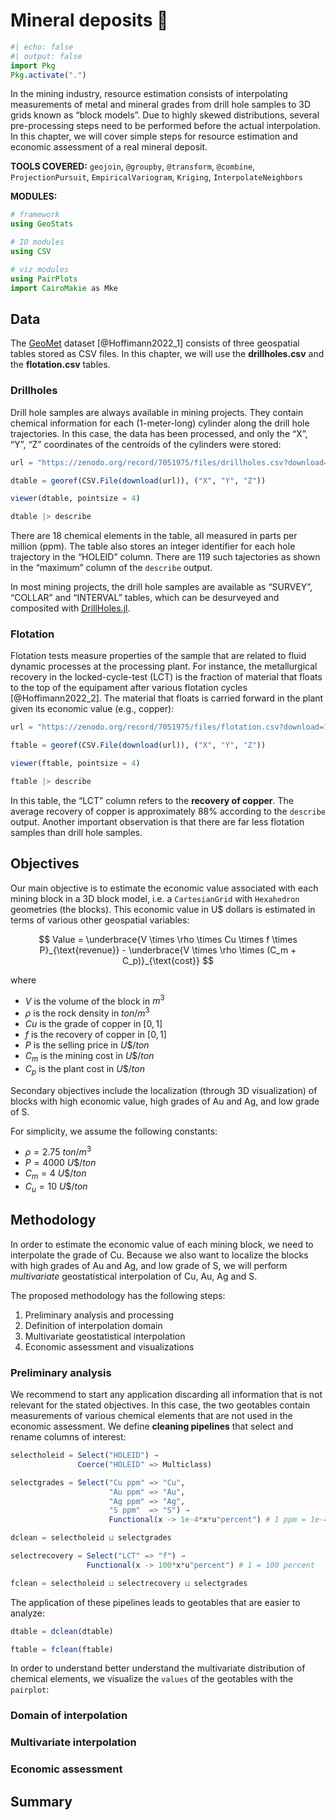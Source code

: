 # Mineral deposits 🚧

```julia
#| echo: false
#| output: false
import Pkg
Pkg.activate(".")
```

In the mining industry, resource estimation consists of interpolating
measurements of metal and mineral grades from drill hole samples to 3D
grids known as "block models". Due to highly skewed distributions, several
pre-processing steps need to be performed before the actual interpolation.
In this chapter, we will cover simple steps for resource estimation and
economic assessment of a real mineral deposit.

**TOOLS COVERED:** `geojoin`, `@groupby`, `@transform`, `@combine`,
`ProjectionPursuit`, `EmpiricalVariogram`, `Kriging`, `InterpolateNeighbors`

**MODULES:**

```julia
# framework
using GeoStats

# IO modules
using CSV

# viz modules
using PairPlots
import CairoMakie as Mke
```

## Data

The [GeoMet](https://zenodo.org/record/7051975) dataset [@Hoffimann2022_1]
consists of three geospatial tables stored as CSV files. In this chapter, we
will use the **drillholes.csv** and the **flotation.csv** tables.

### Drillholes

Drill hole samples are always available in mining projects. They contain chemical
information for each (1-meter-long) cylinder along the drill hole trajectories. In this
case, the data has been processed, and only the "X", "Y", "Z" coordinates of the centroids
of the cylinders were stored:

```julia
url = "https://zenodo.org/record/7051975/files/drillholes.csv?download=1"

dtable = georef(CSV.File(download(url)), ("X", "Y", "Z"))

viewer(dtable, pointsize = 4)
```

```julia
dtable |> describe
```

There are 18 chemical elements in the table, all measured in parts per million (ppm).
The table also stores an integer identifier for each hole trajectory in the "HOLEID"
column. There are 119 such tajectories as shown in the "maximum" column of the
`describe` output.

::: {.callout-note}

In most mining projects, the drill hole samples are available as "SURVEY",
"COLLAR" and "INTERVAL" tables, which can be desurveyed and composited with
[DrillHoles.jl](https://github.com/JuliaEarth/DrillHoles.jl).

:::

### Flotation

Flotation tests measure properties of the sample that are related to fluid dynamic
processes at the processing plant. For instance, the metallurgical recovery in the
locked-cycle-test (LCT) is the fraction of material that floats to the top of the
equipament after various flotation cycles [@Hoffimann2022_2]. The material that
floats is carried forward in the plant given its economic value (e.g., copper):

```julia
url = "https://zenodo.org/record/7051975/files/flotation.csv?download=1"

ftable = georef(CSV.File(download(url)), ("X", "Y", "Z"))

viewer(ftable, pointsize = 4)
```

```julia
ftable |> describe
```

In this table, the "LCT" column refers to the **recovery of copper**. The average
recovery of copper is approximately 88% according to the `describe` output.
Another important observation is that there are far less flotation samples
than drill hole samples.

## Objectives

Our main objective is to estimate the economic value associated with each mining block in
a 3D block model, i.e. a `CartesianGrid` with `Hexahedron` geometries (the blocks). This
economic value in U$ dollars is estimated in terms of various other geospatial variables:

$$
Value = \underbrace{V \times \rho \times Cu \times f \times P}_{\text{revenue}} - \underbrace{V \times \rho \times (C_m + C_p)}_{\text{cost}}
$$

where

- $V$ is the volume of the block in $m^3$
- $\rho$ is the rock density in $ton/m^3$
- $Cu$ is the grade of copper in $[0,1]$
- $f$ is the recovery of copper in $[0,1]$
- $P$ is the selling price in $U\$/ton$
- $C_m$ is the mining cost in $U\$/ton$
- $C_p$ is the plant cost in $U\$/ton$

Secondary objectives include the localization (through 3D visualization) of
blocks with high economic value, high grades of Au and Ag, and low grade of S.

For simplicity, we assume the following constants:

- $\rho = 2.75\ ton / m^3$
- $P = 4000\ U\$ / ton$
- $C_m = 4\ U\$ / ton$
- $C_u = 10\ U\$ / ton$

## Methodology

In order to estimate the economic value of each mining block, we need to interpolate the grade
of Cu. Because we also want to localize the blocks with high grades of Au and Ag, and low grade
of S, we will perform *multivariate* geostatistical interpolation of Cu, Au, Ag and S.

The proposed methodology has the following steps:

1. Preliminary analysis and processing
2. Definition of interpolation domain
3. Multivariate geostatistical interpolation
4. Economic assessment and visualizations

### Preliminary analysis

We recommend to start any application discarding all information that is not relevant for the
stated objectives. In this case, the two geotables contain measurements of various chemical elements
that are not used in the economic assessment. We define **cleaning pipelines** that select and rename
columns of interest:

```julia
selectholeid = Select("HOLEID") →
               Coerce("HOLEID" => Multiclass)

selectgrades = Select("Cu ppm" => "Cu",
                      "Au ppm" => "Au",
                      "Ag ppm" => "Ag",
                      "S ppm"  => "S") →
                      Functional(x -> 1e-4*x*u"percent") # 1 ppm = 1e-4 percent

dclean = selectholeid ⊔ selectgrades
```

```julia
selectrecovery = Select("LCT" => "f") →
                 Functional(x -> 100*x*u"percent") # 1 = 100 percent

fclean = selectholeid ⊔ selectrecovery ⊔ selectgrades
```

The application of these pipelines leads to geotables that are easier to analyze:

```julia
dtable = dclean(dtable)
```

```julia
ftable = fclean(ftable)
```

In order to understand better understand the multivariate distribution of chemical
elements, we visualize the `values` of the geotables with the `pairplot`:

### Domain of interpolation

### Multivariate interpolation

### Economic assessment

## Summary